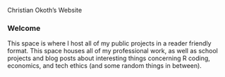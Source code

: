 Christian Okoth's Website

### Welcome

This space is where I host all of my public projects in a reader friendly format. This space houses all of my professional work, as well as school projects and blog posts about interesting things concerning R coding, economics, and tech ethics (and some random things in between). 

##
